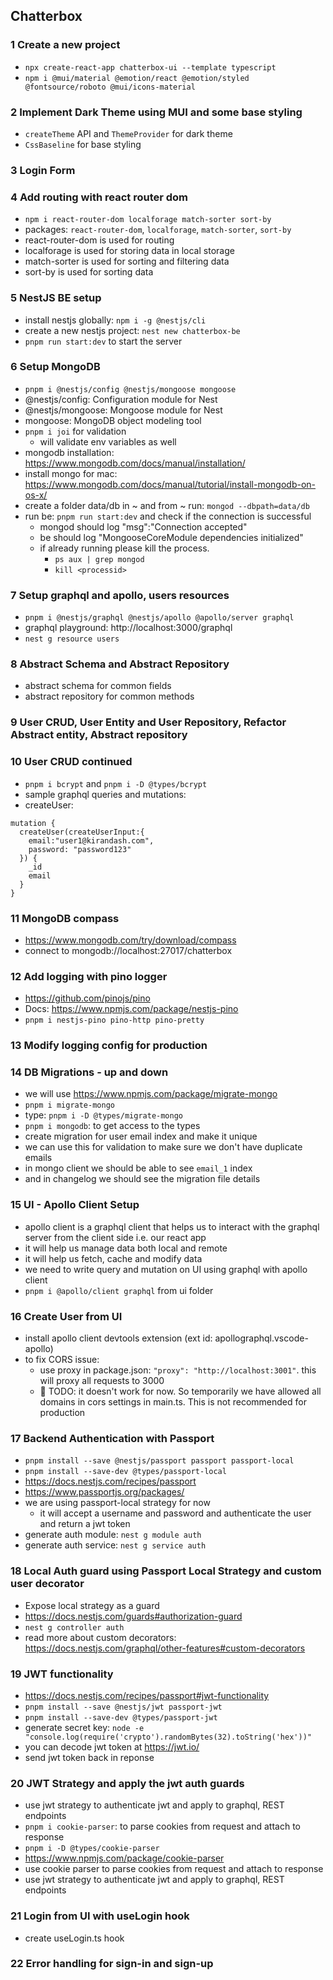 ## Chatterbox

### 1 Create a new project

- `npx create-react-app chatterbox-ui --template typescript`
- `npm i @mui/material @emotion/react @emotion/styled @fontsource/roboto @mui/icons-material`

### 2 Implement Dark Theme using MUI and some base styling

- `createTheme` API and `ThemeProvider` for dark theme
- `CssBaseline` for base styling

### 3 Login Form

### 4 Add routing with react router dom

- `npm i react-router-dom localforage match-sorter sort-by`
- packages: `react-router-dom`, `localforage`, `match-sorter`, `sort-by`
- react-router-dom is used for routing
- localforage is used for storing data in local storage
- match-sorter is used for sorting and filtering data
- sort-by is used for sorting data

### 5 NestJS BE setup

- install nestjs globally: `npm i -g @nestjs/cli`
- create a new nestjs project: `nest new chatterbox-be`
- `pnpm run start:dev` to start the server

### 6 Setup MongoDB

- `pnpm i @nestjs/config @nestjs/mongoose mongoose`
- @nestjs/config: Configuration module for Nest
- @nestjs/mongoose: Mongoose module for Nest
- mongoose: MongoDB object modeling tool
- `pnpm i joi` for validation
  - will validate env variables as well
- mongodb installation: https://www.mongodb.com/docs/manual/installation/
- install mongo for mac: https://www.mongodb.com/docs/manual/tutorial/install-mongodb-on-os-x/
- create a folder data/db in ~ and from ~ run: `mongod --dbpath=data/db`
- run be: `pnpm run start:dev` and check if the connection is successful
  - mongod should log "msg":"Connection accepted"
  - be should log "MongooseCoreModule dependencies initialized"
  - if already running please kill the process.
    - `ps aux | grep mongod`
    - `kill <processid>`

### 7 Setup graphql and apollo, users resources

- `pnpm i @nestjs/graphql @nestjs/apollo @apollo/server graphql`
- graphql playground: http://localhost:3000/graphql
- `nest g resource users`

### 8 Abstract Schema and Abstract Repository

- abstract schema for common fields
- abstract repository for common methods

### 9 User CRUD, User Entity and User Repository, Refactor Abstract entity, Abstract repository

### 10 User CRUD continued

- `pnpm i bcrypt` and `pnpm i -D @types/bcrypt`
- sample graphql queries and mutations:
- createUser:

```
mutation {
  createUser(createUserInput:{
    email:"user1@kirandash.com",
    password: "password123"
  }) {
    _id
    email
  }
}
```

### 11 MongoDB compass

- https://www.mongodb.com/try/download/compass
- connect to mongodb://localhost:27017/chatterbox

### 12 Add logging with pino logger

- https://github.com/pinojs/pino
- Docs: https://www.npmjs.com/package/nestjs-pino
- `pnpm i nestjs-pino pino-http pino-pretty`

### 13 Modify logging config for production

### 14 DB Migrations - up and down

- we will use https://www.npmjs.com/package/migrate-mongo
- `pnpm i migrate-mongo`
- type: `pnpm i -D @types/migrate-mongo`
- `pnpm i mongodb`: to get access to the types
- create migration for user email index and make it unique
- we can use this for validation to make sure we don't have duplicate emails
- in mongo client we should be able to see `email_1` index
- and in changelog we should see the migration file details

### 15 UI - Apollo Client Setup

- apollo client is a graphql client that helps us to interact with the graphql server from the client side i.e. our react app
- it will help us manage data both local and remote
- it will help us fetch, cache and modify data
- we need to write query and mutation on UI using graphql with apollo client
- `pnpm i @apollo/client graphql` from ui folder

### 16 Create User from UI

- install apollo client devtools extension (ext id: apollographql.vscode-apollo)
- to fix CORS issue:
  - use proxy in package.json: `"proxy": "http://localhost:3001"`. this will proxy all requests to 3000
  - 🚨 TODO: it doesn't work for now. So temporarily we have allowed all domains in cors settings in main.ts. This is not recommended for production

### 17 Backend Authentication with Passport

- `pnpm install --save @nestjs/passport passport passport-local`
- `pnpm install --save-dev @types/passport-local`
- https://docs.nestjs.com/recipes/passport
- https://www.passportjs.org/packages/
- we are using passport-local strategy for now
  - it will accept a username and password and authenticate the user and return a jwt token
- generate auth module: `nest g module auth`
- generate auth service: `nest g service auth`

### 18 Local Auth guard using Passport Local Strategy and custom user decorator

- Expose local strategy as a guard
- https://docs.nestjs.com/guards#authorization-guard
- `nest g controller auth`
- read more about custom decorators: https://docs.nestjs.com/graphql/other-features#custom-decorators

### 19 JWT functionality

- https://docs.nestjs.com/recipes/passport#jwt-functionality
- `pnpm install --save @nestjs/jwt passport-jwt`
- `pnpm install --save-dev @types/passport-jwt`
- generate secret key: `node -e "console.log(require('crypto').randomBytes(32).toString('hex'))"`
- you can decode jwt token at https://jwt.io/
- send jwt token back in reponse

### 20 JWT Strategy and apply the jwt auth guards

- use jwt strategy to authenticate jwt and apply to graphql, REST endpoints
- `pnpm i cookie-parser`: to parse cookies from request and attach to response
- `pnpm i -D @types/cookie-parser`
- https://www.npmjs.com/package/cookie-parser
- use cookie parser to parse cookies from request and attach to response
- use jwt strategy to authenticate jwt and apply to graphql, REST endpoints

### 21 Login from UI with useLogin hook

- create useLogin.ts hook

### 22 Error handling for sign-in and sign-up
